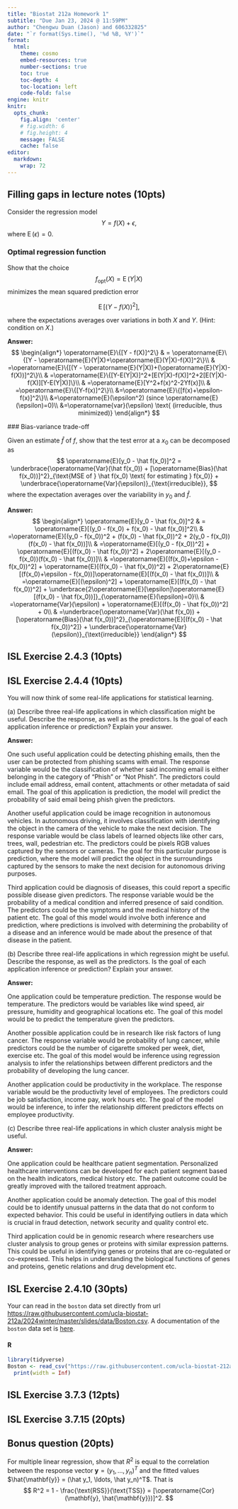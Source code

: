 ---
title: "Biostat 212a Homework 1"
subtitle: "Due Jan 23, 2024 @ 11:59PM"
author: "Chengwu Duan (Jason) and 606332825"
date: "`r format(Sys.time(), '%d %B, %Y')`"
format:
  html:
    theme: cosmo
    embed-resources: true
    number-sections: true
    toc: true
    toc-depth: 4
    toc-location: left
    code-fold: false
engine: knitr
knitr:
  opts_chunk: 
    fig.align: 'center'
    # fig.width: 6
    # fig.height: 4
    message: FALSE
    cache: false
editor: 
  markdown: 
    wrap: 72
---

## Filling gaps in lecture notes (10pts)

Consider the regression model $$
Y = f(X) + \epsilon,
$$ where $\operatorname{E}(\epsilon) = 0$.

### Optimal regression function

Show that the choice $$
f_{\text{opt}}(X) = \operatorname{E}(Y | X)
$$ minimizes the mean squared prediction error

$$
\operatorname{E}[(Y - f(X))^2],
$$

where the expectations averages over variations in both $X$ and $Y$.
(Hint: condition on $X$.)

**Answer:** $$
\begin{align*}
\operatorname{E}\{[Y - f(X)]^2\} & = \operatorname{E}\{[Y - \operatorname{E}(Y|X)+\operatorname{E}(Y|X)-f(X)]^2\}\\
& =\operatorname{E}\{[(Y - \operatorname{E}(Y|X))+(\operatorname{E}(Y|X)-f(X))]^2\}\\
& =\operatorname{E}\{[Y-E(Y|X)]^2+[E(Y|X)-f(X)]^2+2[E(Y|X)-f(X)][Y-E(Y|X)]\}\\
& =\operatorname{E}[Y^2+f(x)^2-2Yf(x)]\\
& =\operatorname{E}\{[Y-f(x)]^2\}\\
&=\operatorname{E}\{[f(x)+\epsilon-f(x)]^2\}\\
&=\operatorname{E}(\epsilon^2) (since \operatorname{E}(\epsilon)=0)\\
&=\operatorname{var}(\epsilon) \text{ (irreducible, thus minimized)}
\end{align*}
$$ 

\### Bias-variance trade-off

Given an estimate $\hat f$ of $f$, show that the test error at a $x_0$
can be decomposed as $$
\operatorname{E}[y_0 - \hat f(x_0)]^2 = \underbrace{\operatorname{Var}(\hat f(x_0)) + [\operatorname{Bias}(\hat f(x_0))]^2}_{\text{MSE of } \hat f(x_0) \text{ for estimating } f(x_0)} + \underbrace{\operatorname{Var}(\epsilon)}_{\text{irreducible}},
$$ where the expectation averages over the variability in $y_0$ and $\hat f$.

**Answer:** $$
\begin{align*}
\operatorname{E}[y_0 - \hat f(x_0)]^2 & = \operatorname{E}[(y_0 - f(x_0) + f(x_0) - \hat f(x_0)]^2\\
& =\operatorname{E}[(y_0 - f(x_0))^2 + (f(x_0) - \hat f(x_0))^2 + 2(y_0 - f(x_0))(f(x_0) - \hat f(x_0))]\\
& =\operatorname{E}[(y_0 - f(x_0))^2] + \operatorname{E}[(f(x_0) - \hat f(x_0))^2] + 2\operatorname{E}[(y_0 - f(x_0))(f(x_0) - \hat f(x_0))]\\
& =\operatorname{E}[(f(x_0)+\epsilon - f(x_0))^2] + \operatorname{E}[(f(x_0) - \hat f(x_0))^2] + 2\operatorname{E}[(f(x_0)+\epsilon - f(x_0))]\operatorname{E}[(f(x_0) - \hat f(x_0))]\\
& =\operatorname{E}[(\epsilon)^2] + \operatorname{E}[(f(x_0) - \hat f(x_0))^2] + \underbrace{2\operatorname{E}[\epsilon]\operatorname{E}[(f(x_0) - \hat f(x_0))]}_{\operatorname{E}(\epsilon)=0}\\
& =\operatorname{Var}(\epsilon) + \operatorname{E}[(f(x_0) - \hat f(x_0))^2] + 0\\
& =\underbrace{\operatorname{Var}(\hat f(x_0)) + [\operatorname{Bias}(\hat f(x_0))]^2}_{\operatorname{E}[(f(x_0) - \hat f(x_0))^2]} + \underbrace{\operatorname{Var}(\epsilon)}_{\text{irreducible}}
\end{align*}
$$

## ISL Exercise 2.4.3 (10pts)

## ISL Exercise 2.4.4 (10pts)

You will now think of some real-life applications for statistical
learning.

\(a\) Describe three real-life applications in which classification
might be useful. Describe the response, as well as the predictors. Is
the goal of each application inference or prediction? Explain your
answer.

**Answer:**

One such useful application could be detecting phishing emails, then the
user can be protected from phishing scams with email. The response
variable would be the classification of whether said incoming email is
either belonging in the category of "Phish" or "Not Phish". The
predictors could include email address, email content, attachments or
other metadata of said email. The goal of this application is
prediction, the model will predict the probability of said email being
phish given the predictors.

Another useful application could be image recognition in autonomous
vehicles. In autonomous driving, it involves classification with
identifying the object in the camera of the vehicle to make the next
decision. The response variable would be class labels of learned objects
like other cars, trees, wall, pedestrian etc. The predictors could be
pixels RGB values captured by the sensors or cameras. The goal for this
particular purpose is prediction, where the model will predict the
object in the surroundings captured by the sensors to make the next
decision for autonomous driving purposes.

Third application could be diagnosis of diseases, this could report a
specific possible disease given predictors. The response variable would
be the probability of a medical condition and inferred presence of said
condition. The predictors could be the symptoms and the medical history
of the patient etc. The goal of this model would involve both inference
and prediction, where predictions is involved with determining the
probability of a disease and an inference would be made about the
presence of that disease in the patient.

\(b\) Describe three real-life applications in which regression might be
useful. Describe the response, as well as the predictors. Is the goal of
each application inference or prediction? Explain your answer.

**Answer:**

One application could be temperature prediction. The response would be
temperature. The predictors would be variables like wind speed, air
pressure, humidity and geographical locations etc. The goal of this
model would be to predict the temperature given the predictors.

Another possible application could be in research like risk factors of
lung cancer. The response variable would be probability of lung cancer,
while predictors could be the number of cigarette smoked per week, diet,
exercise etc. The goal of this model would be inference using regression
analysis to infer the relationships between different predictors and the
probability of developing the lung cancer.

Another application could be productivity in the workplace. The response
variable would be the productivity level of employees. The predictors
could be job satisfaction, income pay, work hours etc. The goal of the
model would be inference, to infer the relationship different predictors
effects on employee productivity.

\(c\) Describe three real-life applications in which cluster analysis
might be useful.

**Answer:**

One application could be healthcare patient segmentation. Personalized
healthcare interventions can be developed for each patient segment based
on the health indicators, medical history etc. The patient outcome could
be greatly improved with the tailored treatment approach.

Another application could be anomaly detection. The goal of this model could be to identify unusual patterns in the data that do not conform to expected behavior. This could be useful in identifying outliers in data which is crucial in fraud detection, network security and quality control etc.

Third application could be in genomic research where researchers use cluster analysis to group genes or proteins with similar expression patterns. This could be useful in identifying genes or proteins that are co-regulated or co-expressed. This helps in understanding the biological functions of genes and proteins, genetic relations and drug development etc.

## ISL Exercise 2.4.10 (30pts)

Your can read in the `boston` data set directly from url
<https://raw.githubusercontent.com/ucla-biostat-212a/2024winter/master/slides/data/Boston.csv>.
A documentation of the `boston` data set is
[here](https://www.rdocumentation.org/packages/ISLR2/versions/1.3-2/topics/Boston).

#### R

```{r, evalue = T}
library(tidyverse)
Boston <- read_csv("https://raw.githubusercontent.com/ucla-biostat-212a/2024winter/master/slides/data/Boston.csv", col_select = -1) %>% 
  print(width = Inf)
```

## ISL Exercise 3.7.3 (12pts)

## ISL Exercise 3.7.15 (20pts)

## Bonus question (20pts)

For multiple linear regression, show that $R^2$ is equal to the
correlation between the response vector
$\mathbf{y} = (y_1, \ldots, y_n)^T$ and the fitted values
$\hat{\mathbf{y}} = (\hat y_1, \ldots, \hat y_n)^T$. That is $$
R^2 = 1 - \frac{\text{RSS}}{\text{TSS}} = [\operatorname{Cor}(\mathbf{y}, \hat{\mathbf{y}})]^2.
$$
